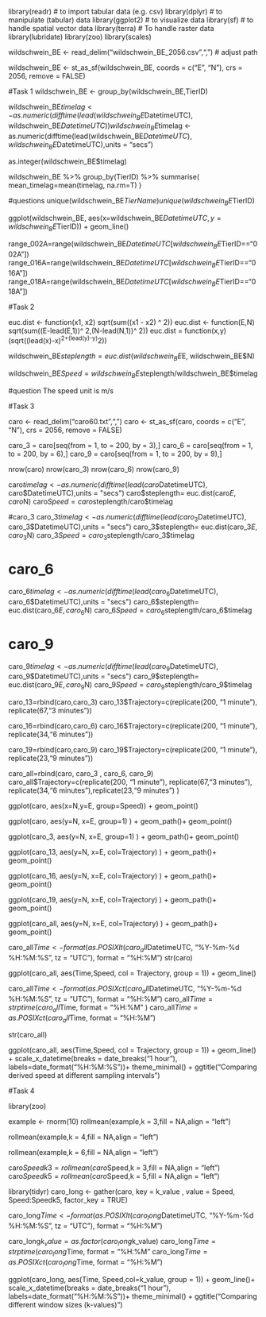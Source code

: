 

library(readr)        # to import tabular data (e.g. csv)
library(dplyr)        # to manipulate (tabular) data
library(ggplot2)      # to visualize data
library(sf)           # to handle spatial vector data
library(terra)        # To handle raster data
library(lubridate)
library(zoo)
library(scales)


wildschwein_BE <- read_delim("wildschwein_BE_2056.csv",",") # adjust path

wildschwein_BE <- st_as_sf(wildschwein_BE, coords = c("E", "N"), crs = 2056, remove = FALSE)

#################################################################################

#Task 1
wildschwein_BE <- group_by(wildschwein_BE,TierID)

wildschwein_BE$timelag  <- as.numeric(difftime(lead(wildschwein_BE$DatetimeUTC), wildschwein_BE$DatetimeUTC))
wildschwein_BE$timelag  <- as.numeric(difftime(lead(wildschwein_BE$DatetimeUTC), wildschwein_BE$DatetimeUTC),units = "secs")


as.integer(wildschwein_BE$timelag)

wildschwein_BE %>% 
  group_by(TierID) %>%
  summarise(
    mean_timelag=mean(timelag, na.rm=T)
  )

#questions 
unique(wildschwein_BE$TierName)
unique(wildschwein_BE$TierID)

ggplot(wildschwein_BE, aes(x=wildschwein_BE$DatetimeUTC, y=wildschwein_BE$TierID)) +
  geom_line()

range_002A=range(wildschwein_BE$DatetimeUTC[wildschwein_BE$TierID=="002A"])
range_016A=range(wildschwein_BE$DatetimeUTC[wildschwein_BE$TierID=="016A"])
range_018A=range(wildschwein_BE$DatetimeUTC[wildschwein_BE$TierID=="018A"])



##################################################################################

#Task 2


euc.dist <- function(x1, x2) sqrt(sum((x1 - x2) ^ 2))
euc.dist <- function(E,N) sqrt(sum((E-lead(E,1))^ 2,(N-lead(N,1))^ 2))
euc.dist = function(x,y) (sqrt((lead(x)-x)^2+(lead(y)-y)^2))


wildschwein_BE$steplength= euc.dist(wildschwein_BE$E, wildschwein_BE$N)


wildschwein_BE$Speed = wildschwein_BE$steplength/wildschwein_BE$timelag

#question
The speed unit is m/s

##################################################################################

#Task 3

caro <- read_delim("caro60.txt",",")
caro <- st_as_sf(caro, coords = c("E", "N"), crs = 2056, remove = FALSE)



caro_3 = caro[seq(from = 1, to = 200, by = 3),]
caro_6 = caro[seq(from = 1, to = 200, by = 6),]
caro_9 = caro[seq(from = 1, to = 200, by = 9),]

nrow(caro)
nrow(caro_3)
nrow(caro_6)
nrow(caro_9)


caro$timelag  <- as.numeric(difftime(lead(caro$DatetimeUTC), caro$DatetimeUTC),units = "secs")
caro$steplength= euc.dist(caro$E, caro$N)
caro$Speed = caro$steplength/caro$timelag

#caro_3
caro_3$timelag  <- as.numeric(difftime(lead(caro_3$DatetimeUTC), caro_3$DatetimeUTC),units = "secs")
caro_3$steplength= euc.dist(caro_3$E, caro_3$N)
caro_3$Speed = caro_3$steplength/caro_3$timelag

# caro_6

caro_6$timelag  <- as.numeric(difftime(lead(caro_6$DatetimeUTC), caro_6$DatetimeUTC),units = "secs")
caro_6$steplength= euc.dist(caro_6$E, caro_6$N)
caro_6$Speed = caro_6$steplength/caro_6$timelag

# caro_9
caro_9$timelag  <- as.numeric(difftime(lead(caro_9$DatetimeUTC), caro_9$DatetimeUTC),units = "secs")
caro_9$steplength= euc.dist(caro_9$E, caro_9$N)
caro_9$Speed = caro_9$steplength/caro_9$timelag



caro_13=rbind(caro,caro_3)
caro_13$Trajectory=c(replicate(200, "1 minute"), replicate(67,"3 minutes"))

caro_16=rbind(caro,caro_6)
caro_16$Trajectory=c(replicate(200, "1 minute"), replicate(34,"6 minutes"))

caro_19=rbind(caro,caro_9)
caro_19$Trajectory=c(replicate(200, "1 minute"), replicate(23,"9 minutes"))

caro_all=rbind(caro, caro_3 , caro_6, caro_9)
caro_all$Trajectory=c(replicate(200, "1 minute"), replicate(67,"3 minutes"), replicate(34,"6 minutes"),replicate(23,"9 minutes")  )



ggplot(caro, aes(x=N,y=E, group=Speed)) + geom_point()

ggplot(caro, aes(y=N, x=E, group=1) ) +
  geom_path()+ geom_point()

ggplot(caro_3, aes(y=N, x=E, group=1) ) +
  geom_path()+ geom_point()

ggplot(caro_13, aes(y=N, x=E, col=Trajectory) ) +
  geom_path()+ geom_point()

ggplot(caro_16, aes(y=N, x=E, col=Trajectory) ) +
  geom_path()+ geom_point()

ggplot(caro_19, aes(y=N, x=E, col=Trajectory) ) +
  geom_path()+ geom_point()

ggplot(caro_all, aes(y=N, x=E, col=Trajectory) ) +
  geom_path()+ geom_point()

 
caro_all$Time <- format(as.POSIXlt(caro_all$DatetimeUTC, "%Y-%m-%d %H:%M:%S", tz = "UTC"), format = "%H:%M")
str(caro)

ggplot(caro_all, aes(Time,Speed, col = Trajectory, group = 1)) + geom_line()


caro_all$Time <- format(as.POSIXct(caro_all$DatetimeUTC, "%Y-%m-%d %H:%M:%S", tz = "UTC"), format = "%H:%M")
caro_all$Time = strptime(caro_all$Time, format = "%H:%M" )
caro_all$Time = as.POSIXct(caro_all$Time, format = "%H:%M")

str(caro_all)


ggplot(caro_all, aes(Time,Speed, col = Trajectory, group = 1)) + geom_line() +
  scale_x_datetime(breaks = date_breaks("1 hour"), labels=date_format("%H:%M:%S"))+
  theme_minimal() + ggtitle("Comparing derived speed at different sampling intervals")
 

################################################################################

#Task 4

library(zoo)

example <- rnorm(10)
rollmean(example,k = 3,fill = NA,align = "left")

rollmean(example,k = 4,fill = NA,align = "left")

rollmean(example,k = 6,fill = NA,align = "left")

caro$Speedk3=rollmean(caro$Speed,k = 3,fill = NA,align = "left")
caro$Speedk5=rollmean(caro$Speed,k = 5,fill = NA,align = "left")

library(tidyr)
caro_long <- gather(caro, key = k_value , value = Speed, Speed:Speedk5, factor_key = TRUE) 


caro_long$Time <- format(as.POSIXlt(caro_long$DatetimeUTC, "%Y-%m-%d %H:%M:%S", tz = "UTC"), format = "%H:%M")

caro_long$k_value=as.factor(caro_long$k_value)
caro_long$Time = strptime(caro_long$Time, format = "%H:%M" 
caro_long$Time = as.POSIXct(caro_long$Time, format = "%H:%M")

ggplot(caro_long, aes(Time, Speed,col=k_value, group = 1)) + geom_line()+
  scale_x_datetime(breaks = date_breaks("1 hour"), labels=date_format("%H:%M:%S"))+
  theme_minimal() + ggtitle("Comparing different window sizes (k-values)")
